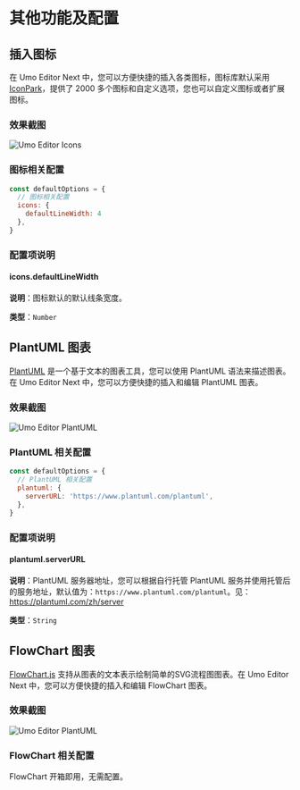# 其他功能及配置

## 插入图标

在 Umo Editor Next 中，您可以方便快捷的插入各类图标，图标库默认采用 [IconPark](https://iconpark.oceanengine.com/official)，提供了 2000 多个图标和自定义选项，您也可以自定义图标或者扩展图标。

### 效果截图

![Umo Editor Icons](/demos/icons-cn.png)

### 图标相关配置

```js
const defaultOptions = {
  // 图标相关配置
  icons: {
    defaultLineWidth: 4
  },
}
```

### 配置项说明

#### icons.defaultLineWidth

**说明**：图标默认的默认线条宽度。

**类型**：`Number`

## PlantUML 图表

[PlantUML](https://www.plantuml.com/) 是一个基于文本的图表工具，您可以使用 PlantUML 语法来描述图表。在 Umo Editor Next 中，您可以方便快捷的插入和编辑 PlantUML 图表。

### 效果截图

![Umo Editor PlantUML](/demos/plantuml-cn.png)

### PlantUML 相关配置

```js
const defaultOptions = {
  // PlantUML 相关配置
  plantuml: {
    serverURL: 'https://www.plantuml.com/plantuml',
  },
}
```

### 配置项说明

#### plantuml.serverURL

**说明**：PlantUML 服务器地址，您可以根据自行托管 PlantUML 服务并使用托管后的服务地址，默认值为：`https://www.plantuml.com/plantuml`。见：https://plantuml.com/zh/server

**类型**：`String`

## FlowChart 图表

[FlowChart.js](https://flowchart.js.org/) 支持从图表的文本表示绘制简单的SVG流程图图表。在 Umo Editor Next 中，您可以方便快捷的插入和编辑 FlowChart 图表。

### 效果截图

![Umo Editor PlantUML](/demos/flowchart-cn.png)

### FlowChart 相关配置

FlowChart 开箱即用，无需配置。
